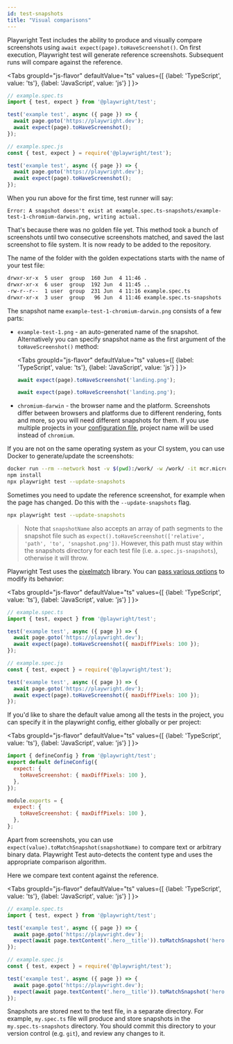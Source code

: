 ```yaml
---
id: test-snapshots
title: "Visual comparisons"
---
```


Playwright Test includes the ability to produce and visually compare screenshots using `await expect(page).toHaveScreenshot()`. On first execution, Playwright test will generate reference screenshots. Subsequent runs will compare against the reference.

<Tabs
  groupId="js-flavor"
  defaultValue="ts"
  values={[
    {label: 'TypeScript', value: 'ts'},
    {label: 'JavaScript', value: 'js'}
  ]
}>
<TabItem value="ts">

```js
// example.spec.ts
import { test, expect } from '@playwright/test';

test('example test', async ({ page }) => {
  await page.goto('https://playwright.dev');
  await expect(page).toHaveScreenshot();
});
```

</TabItem>
<TabItem value="js">

```js
// example.spec.js
const { test, expect } = require('@playwright/test');

test('example test', async ({ page }) => {
  await page.goto('https://playwright.dev');
  await expect(page).toHaveScreenshot();
});
```

</TabItem>
</Tabs>

When you run above for the first time, test runner will say:

```
Error: A snapshot doesn't exist at example.spec.ts-snapshots/example-test-1-chromium-darwin.png, writing actual.
```

That's because there was no golden file yet. This method took a bunch of screenshots until two consecutive screenshots matched, and saved the last screenshot to file system. It is now ready to be added to the repository.

The name of the folder with the golden expectations starts with the name of your test file:

```bash
drwxr-xr-x  5 user  group  160 Jun  4 11:46 .
drwxr-xr-x  6 user  group  192 Jun  4 11:45 ..
-rw-r--r--  1 user  group  231 Jun  4 11:16 example.spec.ts
drwxr-xr-x  3 user  group   96 Jun  4 11:46 example.spec.ts-snapshots
```

The snapshot name `example-test-1-chromium-darwin.png` consists of a few parts:
- `example-test-1.png` - an auto-generated name of the snapshot. Alternatively you can specify snapshot name as the first argument of the `toHaveScreenshot()` method:
  
  <Tabs
    groupId="js-flavor"
    defaultValue="ts"
    values={[
      {label: 'TypeScript', value: 'ts'},
      {label: 'JavaScript', value: 'js'}
    ]
  }>
  <TabItem value="ts">
  
  ```js
  await expect(page).toHaveScreenshot('landing.png');
  ```
  
  </TabItem>
  <TabItem value="js">
  
  ```js
  await expect(page).toHaveScreenshot('landing.png');
  ```
  
  </TabItem>
  </Tabs>
- `chromium-darwin` - the browser name and the platform. Screenshots differ between browsers and platforms due to different rendering, fonts and more, so you will need different snapshots for them. If you use multiple projects in your [configuration file](./test-configuration.mdx), project name will be used instead of `chromium`.

If you are not on the same operating system as your CI system, you can use Docker to generate/update the screenshots:

```bash
docker run --rm --network host -v $(pwd):/work/ -w /work/ -it mcr.microsoft.com/playwright:v1.32.0-focal /bin/bash
npm install
npx playwright test --update-snapshots
```

Sometimes you need to update the reference screenshot, for example when the page has changed. Do this with the  `--update-snapshots` flag.

```bash
npx playwright test --update-snapshots
```

> Note that `snapshotName` also accepts an array of path segments to the snapshot file such as `expect().toHaveScreenshot(['relative', 'path', 'to', 'snapshot.png'])`.
> However, this path must stay within the snapshots directory for each test file (i.e. `a.spec.js-snapshots`), otherwise it will throw.

Playwright Test uses the [pixelmatch](https://github.com/mapbox/pixelmatch) library. You can [pass various options](./test-assertions#page-assertions-to-have-screenshot-2) to modify its behavior:

<Tabs
  groupId="js-flavor"
  defaultValue="ts"
  values={[
    {label: 'TypeScript', value: 'ts'},
    {label: 'JavaScript', value: 'js'}
  ]
}>
<TabItem value="ts">

```js
// example.spec.ts
import { test, expect } from '@playwright/test';

test('example test', async ({ page }) => {
  await page.goto('https://playwright.dev');
  await expect(page).toHaveScreenshot({ maxDiffPixels: 100 });
});
```

</TabItem>
<TabItem value="js">

```js
// example.spec.js
const { test, expect } = require('@playwright/test');

test('example test', async ({ page }) => {
  await page.goto('https://playwright.dev');
  await expect(page).toHaveScreenshot({ maxDiffPixels: 100 });
});
```

</TabItem>
</Tabs>

If you'd like to share the default value among all the tests in the project, you can specify it in the playwright config, either globally or per project:

<Tabs
  groupId="js-flavor"
  defaultValue="ts"
  values={[
    {label: 'TypeScript', value: 'ts'},
    {label: 'JavaScript', value: 'js'}
  ]
}>
<TabItem value="ts">

```js
import { defineConfig } from '@playwright/test';
export default defineConfig({
  expect: {
    toHaveScreenshot: { maxDiffPixels: 100 },
  },
});
```

</TabItem>
<TabItem value="js">

```js
module.exports = {
  expect: {
    toHaveScreenshot: { maxDiffPixels: 100 },
  },
};
```

</TabItem>
</Tabs>

Apart from screenshots, you can use `expect(value).toMatchSnapshot(snapshotName)` to compare text or arbitrary binary data. Playwright Test auto-detects the content type and uses the appropriate comparison algorithm.

Here we compare text content against the reference.

<Tabs
  groupId="js-flavor"
  defaultValue="ts"
  values={[
    {label: 'TypeScript', value: 'ts'},
    {label: 'JavaScript', value: 'js'}
  ]
}>
<TabItem value="ts">

```js
// example.spec.ts
import { test, expect } from '@playwright/test';

test('example test', async ({ page }) => {
  await page.goto('https://playwright.dev');
  expect(await page.textContent('.hero__title')).toMatchSnapshot('hero.txt');
});
```

</TabItem>
<TabItem value="js">

```js
// example.spec.js
const { test, expect } = require('@playwright/test');

test('example test', async ({ page }) => {
  await page.goto('https://playwright.dev');
  expect(await page.textContent('.hero__title')).toMatchSnapshot('hero.txt');
});
```

</TabItem>
</Tabs>

Snapshots are stored next to the test file, in a separate directory. For example, `my.spec.ts` file will produce and store snapshots in the `my.spec.ts-snapshots` directory. You should commit this directory to your version control (e.g. `git`), and review any changes to it.


[Accessibility]: /api/class-accessibility.mdx "Accessibility"
[Android]: /api/class-android.mdx "Android"
[AndroidDevice]: /api/class-androiddevice.mdx "AndroidDevice"
[AndroidInput]: /api/class-androidinput.mdx "AndroidInput"
[AndroidSocket]: /api/class-androidsocket.mdx "AndroidSocket"
[AndroidWebView]: /api/class-androidwebview.mdx "AndroidWebView"
[APIRequest]: /api/class-apirequest.mdx "APIRequest"
[APIRequestContext]: /api/class-apirequestcontext.mdx "APIRequestContext"
[APIResponse]: /api/class-apiresponse.mdx "APIResponse"
[APIResponseAssertions]: /api/class-apiresponseassertions.mdx "APIResponseAssertions"
[Browser]: /api/class-browser.mdx "Browser"
[BrowserContext]: /api/class-browsercontext.mdx "BrowserContext"
[BrowserServer]: /api/class-browserserver.mdx "BrowserServer"
[BrowserType]: /api/class-browsertype.mdx "BrowserType"
[CDPSession]: /api/class-cdpsession.mdx "CDPSession"
[ConsoleMessage]: /api/class-consolemessage.mdx "ConsoleMessage"
[Coverage]: /api/class-coverage.mdx "Coverage"
[Dialog]: /api/class-dialog.mdx "Dialog"
[Download]: /api/class-download.mdx "Download"
[Electron]: /api/class-electron.mdx "Electron"
[ElectronApplication]: /api/class-electronapplication.mdx "ElectronApplication"
[ElementHandle]: /api/class-elementhandle.mdx "ElementHandle"
[FileChooser]: /api/class-filechooser.mdx "FileChooser"
[Frame]: /api/class-frame.mdx "Frame"
[FrameLocator]: /api/class-framelocator.mdx "FrameLocator"
[GenericAssertions]: /api/class-genericassertions.mdx "GenericAssertions"
[JSHandle]: /api/class-jshandle.mdx "JSHandle"
[Keyboard]: /api/class-keyboard.mdx "Keyboard"
[Locator]: /api/class-locator.mdx "Locator"
[LocatorAssertions]: /api/class-locatorassertions.mdx "LocatorAssertions"
[Logger]: /api/class-logger.mdx "Logger"
[Mouse]: /api/class-mouse.mdx "Mouse"
[Page]: /api/class-page.mdx "Page"
[PageAssertions]: /api/class-pageassertions.mdx "PageAssertions"
[Playwright]: /api/class-playwright.mdx "Playwright"
[PlaywrightAssertions]: /api/class-playwrightassertions.mdx "PlaywrightAssertions"
[Request]: /api/class-request.mdx "Request"
[Response]: /api/class-response.mdx "Response"
[Route]: /api/class-route.mdx "Route"
[Selectors]: /api/class-selectors.mdx "Selectors"
[SnapshotAssertions]: /api/class-snapshotassertions.mdx "SnapshotAssertions"
[TimeoutError]: /api/class-timeouterror.mdx "TimeoutError"
[Touchscreen]: /api/class-touchscreen.mdx "Touchscreen"
[Tracing]: /api/class-tracing.mdx "Tracing"
[Video]: /api/class-video.mdx "Video"
[WebSocket]: /api/class-websocket.mdx "WebSocket"
[Worker]: /api/class-worker.mdx "Worker"
[Fixtures]: /api/class-fixtures.mdx "Fixtures"
[Test]: /api/class-test.mdx "Test"
[TestConfig]: /api/class-testconfig.mdx "TestConfig"
[TestInfo]: /api/class-testinfo.mdx "TestInfo"
[TestInfoError]: /api/class-testinfoerror.mdx "TestInfoError"
[TestOptions]: /api/class-testoptions.mdx "TestOptions"
[TestProject]: /api/class-testproject.mdx "TestProject"
[WorkerInfo]: /api/class-workerinfo.mdx "WorkerInfo"
[Location]: /api/class-location.mdx "Location"
[Reporter]: /api/class-reporter.mdx "Reporter"
[Suite]: /api/class-suite.mdx "Suite"
[TestCase]: /api/class-testcase.mdx "TestCase"
[TestError]: /api/class-testerror.mdx "TestError"
[TestResult]: /api/class-testresult.mdx "TestResult"
[TestStep]: /api/class-teststep.mdx "TestStep"
[Element]: https://developer.mozilla.org/en-US/docs/Web/API/element "Element"
[EvaluationArgument]: /evaluating.mdx#evaluation-argument "EvaluationArgument"
[Promise]: https://developer.mozilla.org/en-US/docs/Web/JavaScript/Reference/Global_Objects/Promise "Promise"
[iterator]: https://developer.mozilla.org/en-US/docs/Web/JavaScript/Reference/Iteration_protocols "Iterator"
[origin]: https://developer.mozilla.org/en-US/docs/Glossary/Origin "Origin"
[selector]: https://developer.mozilla.org/en-US/docs/Web/CSS/CSS_Selectors "selector"
[Serializable]: https://developer.mozilla.org/en-US/docs/Web/JavaScript/Reference/Global_Objects/JSON/stringify#Description "Serializable"
[UIEvent.detail]: https://developer.mozilla.org/en-US/docs/Web/API/UIEvent/detail "UIEvent.detail"
[UnixTime]: https://en.wikipedia.org/wiki/Unix_time "Unix Time"
[xpath]: https://developer.mozilla.org/en-US/docs/Web/XPath "xpath"

[Array]: https://developer.mozilla.org/en-US/docs/Web/JavaScript/Reference/Global_Objects/Array "Array"
[boolean]: https://developer.mozilla.org/en-US/docs/Web/JavaScript/Data_structures#Boolean_type "Boolean"
[Buffer]: https://nodejs.org/api/buffer.html#buffer_class_buffer "Buffer"
[ChildProcess]: https://nodejs.org/api/child_process.html "ChildProcess"
[Error]: https://nodejs.org/api/errors.html#errors_class_error "Error"
[EventEmitter]: https://nodejs.org/api/events.html#events_class_eventemitter "EventEmitter"
[function]: https://developer.mozilla.org/en-US/docs/Web/JavaScript/Reference/Global_Objects/Function "Function"
[Map]: https://developer.mozilla.org/en-US/docs/Web/JavaScript/Reference/Global_Objects/Map "Map"
[null]: https://developer.mozilla.org/en-US/docs/Web/JavaScript/Reference/Global_Objects/null "null"
[number]: https://developer.mozilla.org/en-US/docs/Web/JavaScript/Data_structures#Number_type "Number"
[Object]: https://developer.mozilla.org/en-US/docs/Web/JavaScript/Reference/Global_Objects/Object "Object"
[Promise]: https://developer.mozilla.org/en-US/docs/Web/JavaScript/Reference/Global_Objects/Promise "Promise"
[Readable]: https://nodejs.org/api/stream.html#stream_class_stream_readable "Readable"
[ReadStream]: https://nodejs.org/api/fs.html#class-fsreadstream "ReadStream"
[RegExp]: https://developer.mozilla.org/en-US/docs/Web/JavaScript/Reference/Global_Objects/RegExp "RegExp"
[string]: https://developer.mozilla.org/en-US/docs/Web/JavaScript/Data_structures#String_type "string"
[void]: https://developer.mozilla.org/en-US/docs/Web/JavaScript/Reference/Global_Objects/undefined "void"
[URL]: https://nodejs.org/api/url.html "URL"

[all available image tags]: https://mcr.microsoft.com/en-us/product/playwright/about "all available image tags"
[Docker Hub]: https://hub.docker.com/_/microsoft-playwright "Docker Hub"
[Dockerfile.focal]: https://github.com/microsoft/playwright/blob/main/utils/docker/Dockerfile.focal "Dockerfile.focal"
